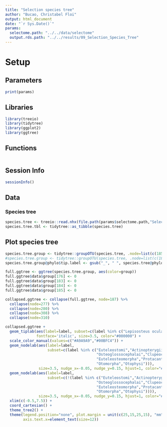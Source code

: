 ```yaml
---
title: "Selection species tree"
author: "Bucao, Christabel Floi"
output: html_document
date: "`r Sys.Date()`"
params:
  selectome.path: "../../data/selectome"
  output.rds.path: "../../results/09_Selection_Species_Tree"
---
```


# Setup

## Parameters
```r
print(params)
```

## Libraries
```r
library(treeio)
library(tidytree)
library(ggplot2)
library(ggtree)
```

## Functions
```r

```

## Session Info
```r
sessionInfo()
```

## Data

### Species tree
```r
species.tree <- treeio::read.nhx(file.path(params$selectome.path,"Selectome_Ensembl98_SpeciesTree.nhx"))
species.tree.tbl <- tidytree::as_tibble(species.tree)
```

## Plot species tree
```r
species.tree.group <- tidytree::groupOTU(species.tree, .node=list(c(185,183,184,176)))
#species.tree.group <- tidytree::groupOTU(species.tree, .node=list(c(183),c(184),c(176)))
species.tree.group@phylo$tip.label <- gsub("_", " ", species.tree@phylo$tip.label)
```

```r
full.ggtree <- ggtree(species.tree.group, aes(color=group))
full.ggtree$data$group[176] <- 0
full.ggtree$data$group[183] <- 0
full.ggtree$data$group[184] <- 0
full.ggtree$data$group[185] <- 0

collapsed.ggtree <- collapse(full.ggtree, node=187) %>%
  collapse(node=277) %>%
  collapse(node=280) %>%
  collapse(node=308) %>%
  collapse(node=310)

collapsed.ggtree +
  geom_tiplab(aes(label=label, subset=c(label %in% c("Lepisosteus oculatus","Esox lucius","Danio rerio")), color=group),
              fontface='italic', size=3.5, color="#000000") +
  scale_color_manual(values=c("#A9A9A9","#00BFC4")) +
  geom_nodelab(aes(label=label, 
                   subset=c(label %in% c("Euteleostomi","Actinopterygii","Neopterygii",
                                         "Osteoglossocephalai","Clupeocephala",
                                         "Euteleosteomorpha","Protacanthopterygii",
                                         "Otomorpha","Otophysi"))), 
               size=3.5, nudge_x=-0.05, nudge_y=0.15, hjust=1, color="#00BFC4") +
  geom_nodelab(aes(label=label, 
                   subset=c(!(label %in% c("Euteleostomi","Actinopterygii","Neopterygii",
                                         "Osteoglossocephalai","Clupeocephala",
                                         "Euteleosteomorpha","Protacanthopterygii",
                                         "Otomorpha","Otophysi")))), 
               size=3.5, nudge_x=-0.05, nudge_y=0.15, hjust=1, color="#A9A9A9") +
  xlim(c(-0.5,7.5)) +
  coord_cartesian() +
  theme_tree2() +
  theme(legend.position="none", plot.margin = unit(c(25,15,25,15), "mm"),
        axis.text.x=element_text(size=12))
```



